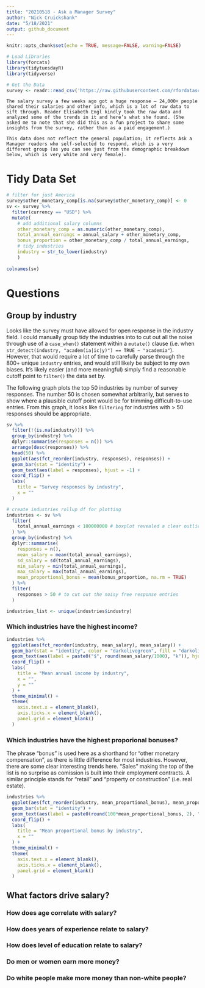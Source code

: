 ```yaml
---
title: "20210518 - Ask a Manager Survey"
author: "Nick Cruickshank"
date: "5/18/2021"
output: github_document
---
```


```r
knitr::opts_chunk$set(echo = TRUE, message=FALSE, warning=FALSE)
```

```r
# Load Libraries
library(forcats)
library(tidytuesdayR)
library(tidyverse)
```

```r
# Get the Data
survey <- readr::read_csv('https://raw.githubusercontent.com/rfordatascience/tidytuesday/master/data/2021/2021-05-18/survey.csv')
```

    The salary survey a few weeks ago got a huge response — 24,000+ people shared their salaries and other info, which is a lot of raw data to sift through. Reader Elisabeth Engl kindly took the raw data and analyzed some of the trends in it and here’s what she found. (She asked me to note that she did this as a fun project to share some insights from the survey, rather than as a paid engagement.)

    This data does not reflect the general population; it reflects Ask a Manager readers who self-selected to respond, which is a very different group (as you can see just from the demographic breakdown below, which is very white and very female).

# Tidy Data Set

```r
# filter for just America
survey$other_monetary_comp[is.na(survey$other_monetary_comp)] <- 0
sv <- survey %>%
  filter(currency == "USD") %>%
  mutate(
    # add additional salary columns
    other_monetary_comp = as.numeric(other_monetary_comp),
    total_annual_earnings = annual_salary + other_monetary_comp,
    bonus_proportion = other_monetary_comp / total_annual_earnings,
    # tidy industries
    industry = str_to_lower(industry)
    )
  
colnames(sv)
```

# Questions

## Group by industry

Looks like the survey must have allowed for open response in the industry field. I could manually group tidy the industries into to cut out all the noise through use of a `case_when()` statement within a `mutate()` clause (i.e. when `str_detect(industry, "academ(ia|ic|y)") == TRUE ~ "academia"`). However, that would require a lot of time to carefully parse through the 800+ unique `industry` entries, and would still likely be subject to my own biases. It's likely easier (and more meaningful) simply find a reasonable cutoff point to `filter()` the data set by. 

The following graph plots the top 50 industries by number of survey responses. The number 50 is chosen somewhat arbitrarily, but serves to show where a plausible cutoff point would be for trimming difficult-to-use entries. From this graph, it looks like `filtering` for industries with > 50 responses should be appropriate.

```r
sv %>%
  filter(!(is.na(industry))) %>%
  group_by(industry) %>%
  dplyr::summarise(responses = n()) %>%
  arrange(desc(responses)) %>%
  head(50) %>%
  ggplot(aes(fct_reorder(industry, responses), responses)) + 
  geom_bar(stat = "identity") + 
  geom_text(aes(label = responses), hjust = -1) +
  coord_flip() + 
  labs(
    title = "Survey responses by industry",
    x = ""
  )
```



```r
# create industries rollup df for plotting
industries <- sv %>%
  filter(
    total_annual_earnings < 100000000 # boxplot revealed a clear outlier here
  ) %>%
  group_by(industry) %>%
  dplyr::summarise(
    responses = n(),
    mean_salary = mean(total_annual_earnings),
    sd_salary = sd(total_annual_earnings),
    min_salary = min(total_annual_earnings),
    max_salary = max(total_annual_earnings),
    mean_proportional_bonus = mean(bonus_proportion, na.rm = TRUE)
  ) %>%
  filter(
    responses > 50 # to cut out the noisy free response entries
  )

industries_list <- unique(industries$industry)
```

### Which industries have the highest income?

```r
industries %>%
  ggplot(aes(fct_reorder(industry, mean_salary), mean_salary)) + 
  geom_bar(stat = "identity", color = "darkolivegreen", fill = "darkolivegreen1") + 
  geom_text(aes(label = paste0("$", round(mean_salary/1000), "k")), hjust = 1, color = "darkolivegreen") +
  coord_flip() + 
  labs(
    title = "Mean annual income by industry",
    x = "",
    y = ""
  ) +
  theme_minimal() +
  theme(
    axis.text.x = element_blank(),
    axis.ticks.x = element_blank(),
    panel.grid = element_blank()
  )
```

### Which industries have the highest proporional bonuses?

The phrase "bonus" is used here as a shorthand for "other monetary compensation", as there is little difference for most industries. However, there are some clear interesting trends here. "Sales" making the top of the list is no surprise as comission is built into their employment contracts. A similar principle stands for "retail" and "property or construction" (i.e. real estate).

```r
industries %>%
  ggplot(aes(fct_reorder(industry, mean_proportional_bonus), mean_proportional_bonus)) + 
  geom_bar(stat = "identity") + 
  geom_text(aes(label = paste0(round(100*mean_proportional_bonus, 2), "%")), hjust = -0.5) +
  coord_flip() + 
  labs(
    title = "Mean proportional bonus by industry",
    x = ""
  ) + 
  theme_minimal() +
  theme(
    axis.text.x = element_blank(),
    axis.ticks.x = element_blank(),
    panel.grid = element_blank()
  )
```

## What factors drive salary?

### How does age correlate with salary?

### How does years of experience relate to salary?

### How does level of education relate to salary?

### Do men or women earn more money?

### Do white people make more money than non-white people?